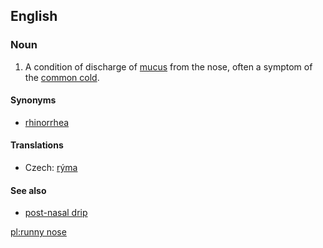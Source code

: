 ==English==
{{wikipedia|rhinorrhea}}

===Noun===
{{en-noun|sg=[[runny]] [[nose]]}}

# A condition of discharge of [[mucus]] from the nose, often a symptom of the [[common cold]].

====Synonyms====
* [[rhinorrhea]]

====Translations====
{{trans-top|condition of discharge of mucus from the nose}}
* Czech: [[rýma]] {{f}}
{{trans-mid}}
{{trans-bottom}}

====See also====
* [[post-nasal drip]]

[[pl:runny nose]]